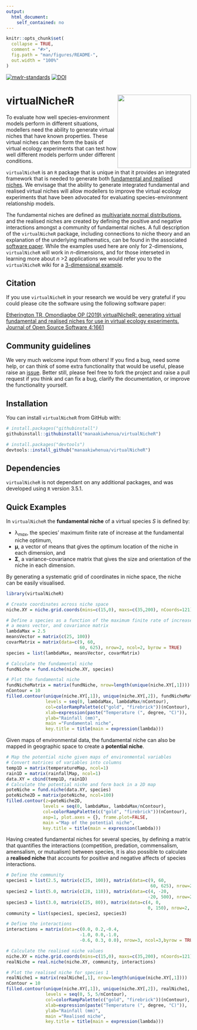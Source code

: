 ```yaml
---
output:
  html_document:
    self_contained: no
---
```


<!-- README.md is generated from README.Rmd. Please edit that file -->

```r
knitr::opts_chunk$set(
  collapse = TRUE,
  comment = "#>",
  fig.path = "man/figures/README-",
  out.width = "100%"
)
```
[![mwlr-standards](https://github.com/manaakiwhenua/virtualNicheR/workflows/mwlr-standards/badge.svg)](https://github.com/manaakiwhenua/manaakiwhenua-standards)
[![DOI](https://joss.theoj.org/papers/10.21105/joss.01661/status.svg)](https://doi.org/10.21105/joss.01661)

# virtualNicheR <img src="man/figures/logo.png" align="right" width="200" />

To evaluate how well species-environment models perform in different situations, modellers need the ability to generate virtual niches that have known properties.  These virtual niches can then form the basis of virtual ecology experiments that can test how well different models perform under different conditions.

`virtualNicheR` is an `R` package that is unique in that it provides an integrated framework that is needed to generate both [fundamental and realised niches](https://en.wikipedia.org/wiki/Ecological_niche).  We envisage that the ability to generate integrated fundamental and realised virtual niches will allow modellers to improve the virtual ecology experiments that have been advocated for evaluating species-environment relationship models.

The fundamental niches are defined as [multivariate normal distributions](https://en.wikipedia.org/wiki/Multivariate_normal_distribution), and the realised niches are created by defining the positive and negative interactions amongst a community of fundamental niches.  A full description of the `virtualNicheR` package, including connections to niche theory and an explanation of the underlying mathematics, can be found in the associated [software paper](https://joss.theoj.org/papers/10.21105/joss.01661).  While the examples used here are only for 2-dimensions, `virtualNicheR` will work in _n_-dimensions, and for those interseted in learning more about _n_ >2 applications we would refer you to the `virtualNicheR` wiki for a [3-dimensional example](https://github.com/manaakiwhenua/virtualNicheR/wiki/virtualNicheR-in-3-dimensions).

## Citation

If you use `virtualNicheR` in your research we would be very grateful if you could please cite the software using the following software paper:

[Etherington TR, Omondiagbe OP (2019) virtualNicheR: generating virtual fundamental and realised niches for use in virtual ecology experiments. Journal of Open Source Software 4:1661](https://joss.theoj.org/papers/10.21105/joss.01661)

## Community guidelines

We very much welcome input from others!  If you find a bug, need some help, or can think of some extra functionality that would be useful, please raise an [issue](https://github.com/manaakiwhenua/virtualNicheR/issues).  Better still, please feel free to fork the project and raise a pull request if you think and can fix a bug, clarify the documentation, or improve the functionality yourself.

## Installation

You can install `virtualNicheR` from GitHub with:

``` r
# install.packages("githubinstall")
githubinstall::githubinstall("manaakiwhenua/virtualNicheR")

# install.packages("devtools")
devtools::install_github("manaakiwhenua/virtualNicheR")
```

## Dependencies

`virtualNicheR` is not dependant on any additional packages, and was developed using `R` version 3.5.1.

## Quick Examples

In ``virtualNicheR`` the **fundamental niche** of a virtual species *S* is defined by:

-  λ<sub>*max*</sub>, the species' maximum finite rate of increase at the fundamental niche optimum,
- **μ**, a vector of means  that gives the optimum location of the niche in each dimension, and
- **Σ**, a variance-covariance matrix  that gives the size and orientation of the niche in each dimension.

By generating a systematic grid of coordinates in niche space, the niche can be easily visualised.

``` r
library(virtualNicheR)

# Create coordinates across niche space
niche.XY = niche.grid.coords(mins=c(15,0), maxs=c(35,200), nCoords=121)

# Define a species as a function of the maximum finite rate of increase,
# a means vector, and covariance matrix
lambdaMax = 2.5
meansVector = matrix(c(25, 100))
covarMatrix = matrix(data=c(9, 60,
                            60, 625), nrow=2, ncol=2, byrow = TRUE)
species = list(lambdaMax, meansVector, covarMatrix)

# Calculate the fundamental niche
fundNiche = fund.niche(niche.XY, species)

# Plot the fundamental niche
fundNicheMatrix = matrix(fundNiche, nrow=length(unique(niche.XY[,1])))
nContour = 10
filled.contour(unique(niche.XY[,1]), unique(niche.XY[,2]), fundNicheMatrix,
               levels = seq(0, lambdaMax, lambdaMax/nContour),
               col=colorRampPalette(c("gold", "firebrick"))(nContour),
               xlab=expression(paste("Temperature (", degree, "C)")),
               ylab="Rainfall (mm)",
               main ="Fundamental niche",
               key.title = title(main = expression(lambda)))

```

Given maps of environmental data, the fundamental niche can also be mapped in geographic space to create a **potential niche**.

``` r
# Map the potential niche given maps of environmental variables
# Convert matrices of variables into columns
temp1D = matrix(temperatureMap, ncol=1)
rain1D = matrix(rainfallMap, ncol=1)
data.XY = cbind(temp1D, rain1D)
# Calculate the potential niche and form back in a 2D map
poteNiche = fund.niche(data.XY, species)
poteNiche2D = matrix(poteNiche, ncol=100)
filled.contour(z=poteNiche2D,
              levels = seq(0, lambdaMax, lambdaMax/nContour),
              col=colorRampPalette(c("gold", "firebrick"))(nContour),
              asp=1, plot.axes = {}, frame.plot=FALSE,
              main ="Map of the potential niche",
              key.title = title(main = expression(lambda)))

```

Having created fundamental niches for several species, by defining a matrix that quantifies the interactions (competition, predation, commensalism, amensalism, or mutualism) between species, it is also possible to calculate a **realised niche**  that accounts for positive and negative affects of species interactions.

``` r
# Define the community
species1 = list(2.5, matrix(c(25, 100)), matrix(data=c(9, 60,
                                                       60, 625), nrow=2, ncol=2, byrow=TRUE))
species2 = list(5.0, matrix(c(28, 110)), matrix(data=c(4, -20, 
                                                      -20, 500), nrow=2, ncol=2, byrow=TRUE))
species3 = list(3.0, matrix(c(25, 80)), matrix(data=c(4, 0,
                                                      0, 150), nrow=2, ncol=2, byrow=TRUE))
community = list(species1, species2, species3)

# Define the interactions
interactions = matrix(data=c(0.0, 0.2,-0.4,
                            -1.0, 0.0,-1.0,
                            -0.6, 0.3, 0.0), nrow=3, ncol=3,byrow = TRUE)

# Calculate the realised niche values
niche.XY = niche.grid.coords(mins=c(15,0), maxs=c(35,200), nCoords=121)
realNiche = real.niche(niche.XY, community, interactions)

# Plot the realised niche for species 1
realNiche1 = matrix(realNiche[,1], nrow=length(unique(niche.XY[,1])))
nContour = 10
filled.contour(unique(niche.XY[,1]), unique(niche.XY[,2]), realNiche1,
               levels = seq(0, 5, 5/nContour),
               col=colorRampPalette(c("gold", "firebrick"))(nContour),
               xlab=expression(paste("Temperature (", degree, "C)")),
               ylab="Rainfall (mm)",
               main ="Realised niche",
               key.title = title(main = expression(lambda)))

```
